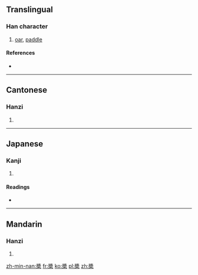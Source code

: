 {{also|桨}}
==Translingual==

===Han character===
{{Han char|rn=75|rad=木|as=11|sn=15|four=2790<sub>4</sub>|canj=女戈木 (VID), X女戈木 (XVID)}}

# [[oar]], [[paddle]]

====References====
* {{Han ref|kx=0547.210|dkj=15378|dj=0935.180|hdz=21285.100|uh=69F3|ud=27123|bh=BCD5|bd=48341}}

----

==Cantonese==

===Hanzi===
{{yue-hanzi|jyut=|y=jeung2|sim=桨}}

# {{defn|lang=yue|sort=木11}}

----

==Japanese==

===Kanji===
{{ja-kanji|grade=|rs=木11}}

# {{defn|lang=ja|sort=木11}}

====Readings====
* {{ja-readings|on=[[しょう]] (shō), [[そう]] (sō)|kun=[[かじ]] (kaji)}}

----

==Mandarin==

===Hanzi===
{{cmn-hanzi|sim=桨|pin=[[jiǎng]] ([[jiang3]])|wg=chiang<sup>3</sup>}}

# {{defn|lang=cmn|sort=木11}}

[[zh-min-nan:槳]]
[[fr:槳]]
[[ko:槳]]
[[pl:槳]]
[[zh:槳]]